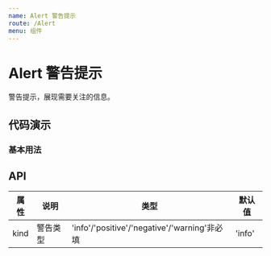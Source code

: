```yaml
---
name: Alert 警告提示
route: /Alert
menu: 组件
---
```


# Alert 警告提示

警告提示，展现需要关注的信息。

## 代码演示

### 基本用法

<HappyBox code={BasicDemoCode} title="基本用法" desc="使用kind控制Alert类型">
  <BasicDemo/>
</HappyBox>

## API

| 属性 | 说明     | 类型                                         | 默认值 |
| ---- | -------- | -------------------------------------------- | ------ |
| kind | 警告类型 | 'info'/'positive'/'negative'/'warning'非必填 | 'info' |
